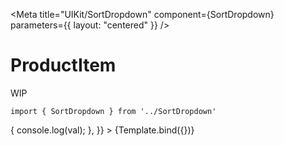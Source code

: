 
<Meta
    title="UIKit/SortDropdown"
    component={SortDropdown}
    parameters={{
        layout: "centered"
    }}
/>


# ProductItem

WIP

```
import { SortDropdown } from '../SortDropdown'
```

<Canvas>
    <Story
        name="SortDropdown"
        args={{
            value: "Most relevant",
            sortOptions: [
                { label: "Most relevant", value: "relevance_DESC" },
                { label: "Price: Low to High", value: "price_ASC" },
                { label: "Price: High to Low", value: "price_DESC" },
            ],
            onChange: val => {
                console.log(val);
            },
        }}
    >
        {Template.bind({})}
    </Story>
</Canvas>
